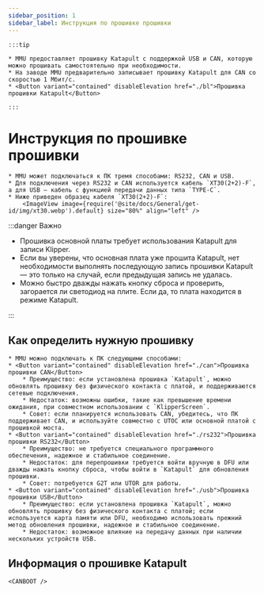 ```yaml
---
sidebar_position: 1
sidebar_label: Инструкция по прошивке прошивки
---
```







    :::tip

    * MMU предоставляет прошивку Katapult с поддержкой USB и CAN, которую можно прошивать самостоятельно при необходимости.
    * На заводе MMU предварительно записывает прошивку Katapult для CAN со скоростью 1 Мбит/с.
    * <Button variant="contained" disableElevation href="./bl">Прошивка прошивки Katapult</Button>

    :::

# Инструкция по прошивке прошивки

    * MMU может подключаться к ПК тремя способами: RS232, CAN и USB.
    * Для подключения через RS232 и CAN используется кабель `XT30(2+2)-F`, а для USB — кабель с функцией передачи данных типа `TYPE-C`.
    * Ниже приведен образец кабеля `XT30(2+2)-F`:
        <ImageView image={require('@site/docs/General/get-id/img/xt30.webp').default} size="80%" align="left" />

:::danger Важно
* Прошивка основной платы требует использования Katapult для записи Klipper.
* Если вы уверены, что основная плата уже прошита Katapult, нет необходимости выполнять последующую запись прошивки Katapult — это только на случай, если предыдущая запись не удалась.
* Можно быстро дважды нажать кнопку сброса и проверить, загорается ли светодиод на плите. Если да, то плата находится в режиме Katapult.

:::

## Как определить нужную прошивку

    * MMU можно подключать к ПК следующими способами:
    * <Button variant="contained" disableElevation href="./can">Прошивка прошивки CAN</Button>
        * Преимущество: если установлена прошивка `Katapult`, можно обновлять прошивку без физического контакта с платой, и поддерживаются сетевые подключения.
        * Недостаток: возможны ошибки, такие как превышение времени ожидания, при совместном использовании с `KlipperScreen`.
        * Совет: если планируется использовать CAN, убедитесь, что ПК поддерживает CAN, и используйте совместно с UTOC или основной платой с прошивкой моста.
    * <Button variant="contained" disableElevation href="./rs232">Прошивка прошивки RS232</Button>
        * Преимущество: не требуется специального программного обеспечения, надежное и стабильное соединение.
        * Недостаток: для перепрошивки требуется войти вручную в DFU или дважды нажать кнопку сброса, чтобы войти в `Katapult` для обновления прошивки.
        * Совет: потребуется G2T или UTOR для работы.
    * <Button variant="contained" disableElevation href="./usb">Прошивка прошивки USB</Button>
        * Преимущество: если установлена прошивка `Katapult`, можно обновлять прошивку без физического контакта с платой; если используется карта памяти или DFU, необходимо использовать прежний метод обновления прошивки, надежное и стабильное соединение.
        * Недостаток: возможное влияние на передачу данных при наличии нескольких устройств USB.

## Информация о прошивке Katapult

    <CANBOOT />
